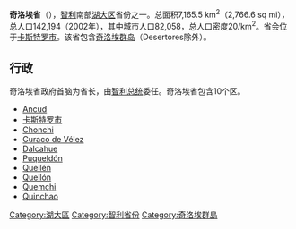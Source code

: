 '''奇洛埃省'''（{{lang-es|'''Provincia de Chiloé'''}}），[[智利|智利]]南部[[湖大区|湖大区]]省份之一。总面积7,165.5 km<sup>2</sup>（2,766.6 sq mi），总人口142,194（2002年），其中城市人口82,058，总人口密度20/km<sup>2</sup>。省会位于[[卡斯特罗市|卡斯特罗市]]。该省包含[[奇洛埃群岛|奇洛埃群岛]]（Desertores除外）。

==行政==
奇洛埃省政府首脑为省长，由[[智利总统|智利总统]]委任。奇洛埃省包含10个区。

{{Div col|cols=3}}
*[[Ancud|Ancud]]
*[[卡斯特罗市|卡斯特罗市]]
*[[Chonchi|Chonchi]]
*[[Curaco_de_Vélez|Curaco de Vélez]]
*[[Dalcahue|Dalcahue]]
*[[Puqueldón|Puqueldón]]
*[[Queilén|Queilén]]
*[[Quellón|Quellón]]
*[[Quemchi|Quemchi]]
*[[Quinchao|Quinchao]]
{{Div col end}}

{{智利省份}}
{{DEFAULTSORT:Chiloé}}
[[Category:湖大區|Category:湖大區]]
[[Category:智利省份|Category:智利省份]]
[[Category:奇洛埃群島|Category:奇洛埃群島]]